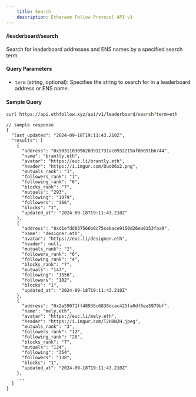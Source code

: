 ```yaml
---
    title: Search
    description: Ethereum Follow Protocol API v1
---
```


#### /leaderboard/search
Search for leaderboard addresses and ENS names by a specified search term. 



#### Query Parameters
- `term` (string, optional): Specifies the string to search for in a leaderboard address or ENS name. 


#### Sample Query
```sh
curl https://api.ethfollow.xyz/api/v1/leaderboard/search?term=eth
```

```jsonc
// sample response
{
  "last_updated": "2024-09-18T19:11:43.210Z",
  "results": [
    {
      "address": "0x983110309620d911731ac0932219af06091b6744",
      "name": "brantly.eth",
      "avatar": "https://euc.li/brantly.eth",
      "header": "https://i.imgur.com/Quo06x2.png",
      "mutuals_rank": "1",
      "followers_rank": "1",
      "following_rank": "6",
      "blocks_rank": "7",
      "mutuals": "293",
      "following": "1079",
      "followers": "366",
      "blocks": "1",
      "updated_at": "2024-09-18T19:11:43.210Z"
    },
    {
      "address": "0xd1efdd037566b0c75cebace9150d26ea0153faa9",
      "name": "designer.eth",
      "avatar": "https://euc.li/designer.eth",
      "header": null,
      "mutuals_rank": "2",
      "followers_rank": "6",
      "following_rank": "4",
      "blocks_rank": "7",
      "mutuals": "147",
      "following": "1556",
      "followers": "182",
      "blocks": "1",
      "updated_at": "2024-09-18T19:11:43.210Z"
    },
    {
      "address": "0x2a59071ff48936c6838dcac425fa0df6ea5979bf",
      "name": "mely.eth",
      "avatar": "https://euc.li/mely.eth",
      "header": "https://i.imgur.com/T2H8N2H.jpeg",
      "mutuals_rank": "3",
      "followers_rank": "12",
      "following_rank": "28",
      "blocks_rank": "7",
      "mutuals": "124",
      "following": "354",
      "followers": "138",
      "blocks": "1",
      "updated_at": "2024-09-18T19:11:43.210Z"
    },
    ...
  ]
}
```